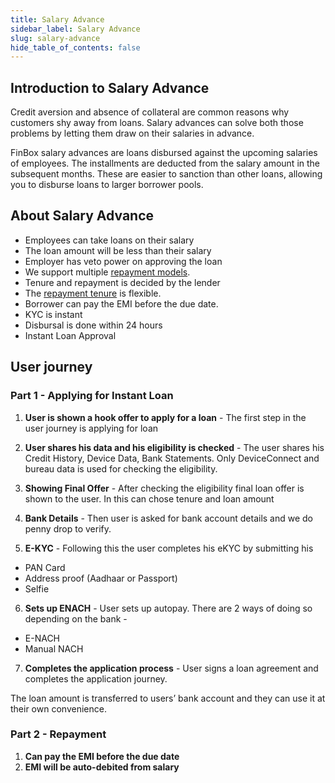 ```yaml
---
title: Salary Advance
sidebar_label: Salary Advance
slug: salary-advance
hide_table_of_contents: false
---
```



## Introduction to Salary Advance

Credit aversion and absence of collateral are common reasons why customers shy away from loans. Salary advances can solve both those problems by letting them draw on their salaries in advance.

FinBox salary advances are loans disbursed against the upcoming salaries of employees. The installments are deducted from the salary amount in the subsequent months. These are easier to sanction than other loans, allowing you to disburse loans to larger borrower pools.

## About Salary Advance

* Employees can take loans on their salary
* The loan amount will be less than their salary
* Employer has veto power on approving the loan
* We support multiple [repayment models](/product/nomenclature#repayment). 
* Tenure and repayment is decided by the lender
* The [repayment tenure](/product/nomenclature#repayment) is flexible.
* Borrower can pay the EMI before the due date.
* KYC is instant
* Disbursal is done within 24 hours
* Instant Loan Approval

## User journey

### Part 1 - Applying for Instant Loan

1. **User is shown a hook offer to apply for a loan** - The first step in the user journey is applying for loan

2. **User shares his data and his eligibility is checked** - The user shares his Credit History, Device Data, Bank Statements. Only DeviceConnect and bureau data is used for checking the eligibility.

3. **Showing Final Offer** - After checking the eligibility final loan offer is shown to the user. In this can chose tenure and loan amount

4. **Bank Details** - Then user is asked for bank account details and we do penny drop to verify.

5. **E-KYC** - Following this the user completes his eKYC by submitting his 
* PAN Card
* Address proof  (Aadhaar or Passport)
* Selfie 

6. **Sets up ENACH** - User sets up autopay. There are 2 ways of doing so depending on the bank - 
* E-NACH
* Manual NACH

7. **Completes the application process** - User signs a loan agreement and completes the application journey.

The loan amount is transferred to users’ bank account and they can use it at their own convenience.

### Part 2 - Repayment

1. **Can pay the EMI before the due date**
2. **EMI will be auto-debited from salary**

